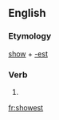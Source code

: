 ==English==

===Etymology===
[[show]] + [[-est]]

===Verb===
{{head|en}}

# {{en-archaic second-person singular of|show|lang=en}}

[[fr:showest]]